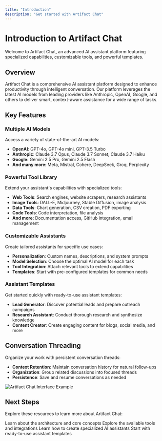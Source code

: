 ```yaml
---
title: "Introduction"
description: "Get started with Artifact Chat"
---
```


# Introduction to Artifact Chat

Welcome to Artifact Chat, an advanced AI assistant platform featuring specialized capabilities, customizable tools, and powerful templates.

## Overview

Artifact Chat is a comprehensive AI assistant platform designed to enhance productivity through intelligent conversation. Our platform leverages the latest AI models from leading providers like Anthropic, OpenAI, Google, and others to deliver smart, context-aware assistance for a wide range of tasks.

## Key Features

### Multiple AI Models

Access a variety of state-of-the-art AI models:

- **OpenAI**: GPT-4o, GPT-4o mini, GPT-3.5 Turbo
- **Anthropic**: Claude 3.7 Opus, Claude 3.7 Sonnet, Claude 3.7 Haiku
- **Google**: Gemini 2.5 Pro, Gemini 2.5 Flash
- **And many more**: Meta, Mistral, Cohere, DeepSeek, Groq, Perplexity

### Powerful Tool Library

Extend your assistant's capabilities with specialized tools:

- **Web Tools**: Search engines, website scrapers, research assistants
- **Image Tools**: DALL-E, Midjourney, Stable Diffusion, image analysis
- **Data Tools**: Chart generation, CSV creation, PDF exporting
- **Code Tools**: Code interpretation, file analysis
- **And more**: Documentation access, GitHub integration, email management

### Customizable Assistants

Create tailored assistants for specific use cases:

- **Personalization**: Custom names, descriptions, and system prompts
- **Model Selection**: Choose the optimal AI model for each task
- **Tool Integration**: Attach relevant tools to extend capabilities
- **Templates**: Start with pre-configured templates for common needs

### Assistant Templates

Get started quickly with ready-to-use assistant templates:

- **Lead Generator**: Discover potential leads and prepare outreach campaigns
- **Research Assistant**: Conduct thorough research and synthesize knowledge
- **Content Creator**: Create engaging content for blogs, social media, and more

## Conversation Threading

Organize your work with persistent conversation threads:

- **Context Retention**: Maintain conversation history for natural follow-ups
- **Organization**: Group related discussions into focused threads
- **Persistence**: Save and resume conversations as needed

<Frame>
  <img
    src="/chat-interface.png"
    alt="Artifact Chat Interface Example"
  />
</Frame>

## Next Steps

Explore these resources to learn more about Artifact Chat:

<CardGroup cols={2}>
  <Card title="Core Concepts" icon="lightbulb" href="/concepts/architecture">
    Learn about the architecture and core concepts
  </Card>
  <Card title="Tool Library" icon="wrench" href="/concepts/tools">
    Explore the available tools and integrations
  </Card>
  <Card
    title="Customizing Assistants"
    icon="sliders"
    href="/guides/customizing-assistants"
  >
    Learn how to create specialized AI assistants
  </Card>
  <Card title="Assistant Templates" icon="robot" href="/guides/assistants/lead-generator">
    Start with ready-to-use assistant templates
  </Card>
</CardGroup>
